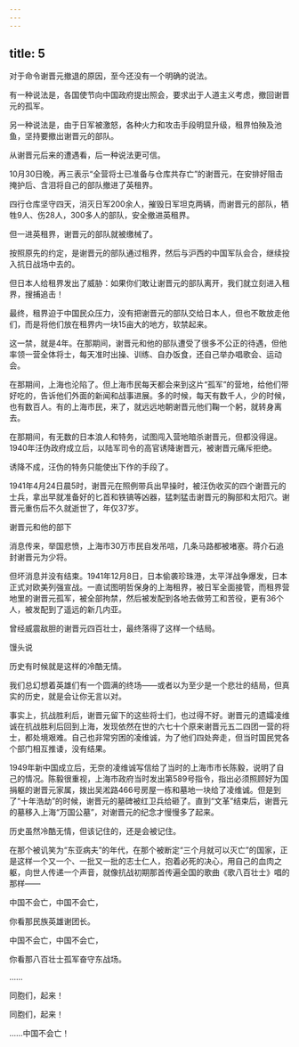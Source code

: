 ```yaml
---
---
---
```

title: 5
---



对于命令谢晋元撤退的原因，至今还没有一个明确的说法。

有一种说法是，各国使节向中国政府提出照会，要求出于人道主义考虑，撤回谢晋元的孤军。

另一种说法是，由于日军被激怒，各种火力和攻击手段明显升级，租界怕殃及池鱼，坚持要撤出谢晋元的部队。

从谢晋元后来的遭遇看，后一种说法更可信。

10月30日晚，再三表示“全营将士已准备与仓库共存亡”的谢晋元，在安排好阻击掩护后、含泪将自己的部队撤进了英租界。

四行仓库坚守四天，消灭日军200余人，摧毁日军坦克两辆，而谢晋元的部队，牺牲9人、伤28人，300多人的部队，安全撤进英租界。

但一进英租界，谢晋元的部队就被缴械了。

按照原先的约定，是谢晋元的部队通过租界，然后与沪西的中国军队会合，继续投入抗日战场中去的。

但日本人给租界发出了威胁：如果你们敢让谢晋元的部队离开，我们就立刻进入租界，搜捕追击！

最终，租界迫于中国民众压力，没有把谢晋元的部队交给日本人，但也不敢放走他们，而是将他们放在租界内一块15亩大的地方，软禁起来。

这一禁，就是4年。在那期间，谢晋元和他的部队遭受了很多不公正的待遇，但他率领一营全体将士，每天准时出操、训练、自办饭食，还自己举办唱歌会、运动会。

在那期间，上海也沦陷了。但上海市民每天都会来到这片“孤军”的营地，给他们带好吃的，告诉他们外面的新闻和战事进展。多的时候，每天有数千人，少的时候，也有数百人。有的上海市民，来了，就远远地朝谢晋元他们鞠一个躬，就转身离去。

在那期间，有无数的日本浪人和特务，试图闯入营地暗杀谢晋元，但都没得逞。1940年汪伪政府成立后，以陆军司令的高官诱降谢晋元，被谢晋元痛斥拒绝。

诱降不成，汪伪的特务只能使出下作的手段了。

1941年4月24日晨5时，谢晋元在照例带兵出早操时，被汪伪收买的四个谢晋元的士兵，拿出早就准备好的匕首和铁镐等凶器，猛刺猛击谢晋元的胸部和太阳穴。谢晋元重伤后不久就逝世了，年仅37岁。

谢晋元和他的部下



消息传来，举国悲愤，上海市30万市民自发吊唁，几条马路都被堵塞。蒋介石追封谢晋元为少将。

但坏消息并没有结束。1941年12月8日，日本偷袭珍珠港，太平洋战争爆发，日本正式对欧美列强宣战。一直试图明哲保身的上海租界，被日军全面接管，而租界营地里的谢晋元孤军，被全部拘禁，然后被发配到各地去做劳工和苦役，更有36个人，被发配到了遥远的新几内亚。

曾经威震敌胆的谢晋元四百壮士，最终落得了这样一个结局。

馒头说

历史有时候就是这样的冷酷无情。

我们总幻想着英雄们有一个圆满的终场——或者以为至少是一个悲壮的结局，但真实的历史，就是会让你无言以对。

事实上，抗战胜利后，谢晋元留下的这些将士们，也过得不好。谢晋元的遗孀凌维诚在抗战胜利后回到上海，发现依然在世的六七十个原来谢晋元五二四团一营的将士，都处境艰难。自己也非常穷困的凌维诚，为了他们四处奔走，但当时国民党各个部门相互推诿，没有结果。

1949年新中国成立后，无奈的凌维诚写信给了当时的上海市市长陈毅，说明了自己的情况。陈毅很重视，上海市政府当时发出第589号指令，指出必须照顾好为国捐躯的谢晋元家属，拨出吴淞路466号房屋一栋和墓地一块给了凌维诚。但是到了“十年浩劫”的时候，谢晋元的墓碑被红卫兵给砸了。直到“文革”结束后，谢晋元的墓移入上海“万国公墓”，对谢晋元的纪念才慢慢多了起来。

历史虽然冷酷无情，但该记住的，还是会被记住。

在那个被讥笑为“东亚病夫”的年代，在那个被断定“三个月就可以灭亡”的国家，正是这样一个又一个、一批又一批的志士仁人，抱着必死的决心，用自己的血肉之躯，向世人传递一个声音，就像抗战初期那首传遍全国的歌曲《歌八百壮士》唱的那样——

中国不会亡，中国不会亡，

你看那民族英雄谢团长。

中国不会亡，中国不会亡，

你看那八百壮士孤军奋守东战场。

……

同胞们，起来！

同胞们，起来！

……中国不会亡！